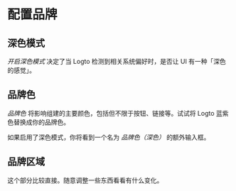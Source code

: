 
# 配置品牌

<SaveChanges />

## 深色模式

_开启深色模式_ 决定了当 Logto 检测到相关系统偏好时，是否让 UI 有一种「深色的感觉」。

## 品牌色

_品牌色_ 将影响组建的主要颜色，包括但不限于按钮、链接等。试试将 Logto 蓝紫色替换成你的品牌色。

如果启用了深色模式，你将看到一个名为 _品牌色（深色）_ 的额外输入框。

<DarkModeNote />

## 品牌区域

这个部分比较直接。随意调整一些东西看看有什么变化。
